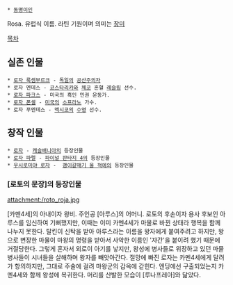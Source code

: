  * [[동명이인]]
Rosa. 유럽식 이름. 라틴 기원이며 의미는 [[장미]]

[[목차]]

== 실존 인물 ==
 * [[로자 룩셈부르크]] - [[독일]]의 [[공산주의자]]
 * 로자 멘데스 - [[코스타리카]]와 [[체코]] 혼혈 [[레슬링]] 선수.
 * [[로자 파크스]] - 미국의 흑인 민권 운동가.
 * [[로자 폰셀]] - [[미국]]의 [[소프라노]] 가수.
 * 로자 푸엔테스 - [[멕시코]]의 [[수영]] 선수.

== 창작 인물 ==
 * [[로자]] - [[캐슬배니아]]의 등장인물
 * [[로자 파렐]] - [[파이널 판타지 4]]의 등장인물
 * [[우시로미야 로자]] -  [[괭이갈매기 울 적에]]의 등장인물

=== [로토의 문장]의 등장인물 ===
attachment:/roto_roja.jpg
 
[카멘4세]의 아내이자 왕비. 주인공 [아루스]의 어머니.
로토의 후손이자 용사 후보인 아루스를 임신하여 기뻐했지만, 이때는 이미 카멘4세가 마물로 바뀐 상태라 행복을 함께 나누지 못한다.
탈킨이 신탁을 받아 아루스라는 이름을 왕자에게 붙여주려고 하지만, 왕으로 변장한 마물이 마왕의 명령을 받아서 사악한 이름인 '쟈간'을 붙이려 했기 때문에 거절당한다.
그렇게 혼자서 외로이 아기를 낳지만, 왕성에 병사들로 위장하고 있던 마물 병사들이 시녀들을 살해하며 왕자를 빼앗아간다.
절망에 빠진 로자는 카멘4세에게 달려가 항의하지만, 그대로 주술에 걸려 마왕군의 감옥에 갇힌다.
엔딩에선 구출되었는지 카멘4세와 함께 왕성에 복귀한다.
머리를 산발한 모습이 [루나프레아]와 닮았다.

